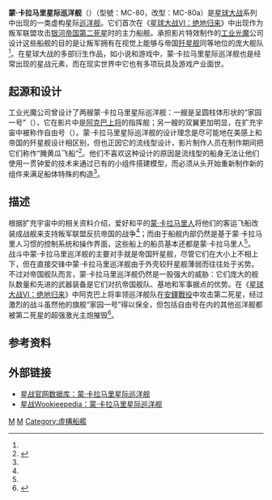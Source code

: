 {{noteTA
|G1=星球大戰
}}
{{StarWarsCraft|
image=|
bgcolor=#c00|
fgcolor=#000|
船舰名=<font color="white">蒙·卡拉马里星际巡洋舰（{{lang|en|Mon Calamari Star Cruiser}}）</font>|
制造商=制造于[[蒙·卡拉马里星|蒙·卡拉马里星]]（{{link-en|Mon Calamari|Mon Calamari (planet)}}）|
型号=|
类别=主力巡洋舰|
长度=1200米至1700米不等|
外壳=|
武器装备=激光加农炮、离子加农炮、涡轮激光炮、牵引光束<ref name="eu">{{cite web|url=http://www.starwars.com/databank/starship/moncalamaristarcruiser/?id=eu |work=Star Wars Databank |title=Mon Calamari Cruiser (Expanded Universe) |accessdate=2007-08-21 |publisher=[[Lucasfilm|Lucasfilm]] |deadurl=yes |archiveurl=https://web.archive.org/web/20050228011207/http://www.starwars.com/databank/starship/moncalamaristarcruiser/?id=eu |archivedate=2005-02-28 }}</ref>|
护盾=反射式护盾|
时速=|
超空间引擎= |
船员=|
所属立场=[[反抗軍同盟|反抗軍同盟]]、[[新共和国|新共和国]]、[[银河联盟|银河联盟]]|
载货量=|
可载乘客数=|
首次出现=[[星球大战VI：绝地归来|星球大战VI：绝地归来]]|}}

{{Externalimages
|align= right
|width=300px
|image1=[http://pre08.deviantart.net/8308/th/pre/f/2013/337/c/5/mc_80_star_cruiser_by_unusualsuspex-d6w4a9f.jpg MC-80 星際巡洋艦（Star Cruiser）①]
|image2=[http://vignette2.wikia.nocookie.net/starwars/images/9/94/MCLiberty.jpg/revision/latest?cb=20070104001953 MC-80 星際巡洋艦（Star Cruiser）②]
|image3=[http://swc.fs2downloads.com/reference/Another_Site/CapShip/Mon%20Calamari%20Cruiser/mccruiser1.jpg MC-80 星際巡洋艦（Star Cruiser）③]
|image4=[http://orig11.deviantart.net/1721/f/2013/337/a/0/mc_80_home_one_type_star_cruiser_ortho_by_unusualsuspex-d6w4a6c.jpg MC-80 Home One Type Star Cruiser ①]
|image5=[http://rpggamer.org/uploaded_images/Commandship%20Home%20One.jpg MC-80 Home One Type Star Cruiser ②]
|image6=[http://img1.wikia.nocookie.net/__cb20120408164310/starwars/images/4/4e/Mon_Calamari_by_Chris_Scalf.jpg Mon Calamari人①]
|image7=[http://i539.photobucket.com/albums/ff353/gnomecookie/535px-MonCals_SWG.jpg Mon Calamari人②]
|image8=[http://img1.wikia.nocookie.net/__cb20111001152535/starwars/images/8/84/MonCalamari-SWE.jpg Mon Calamari人③]
|image9=[http://forum.rebelscum.com/photogallery/data/500/464px-Calamari_dancer.JPG Mon Calamari人④]
|image10=[http://threads.rebelscum.com/photogallery/data//500/moncal_dancer.jpg Mon Calamari人⑤]
|image11=[http://www.theforce.net/swtc/Pix/dvd/ep6/mclead2.jpg Mon Calamari人⑥]
}} 

'''蒙·卡拉马里星际巡洋舰'''（{{lang-en|Mon Calamari Star Cruiser}}）（型號：MC-80，改型：MC-80a）是[[星球大战|星球大战]]系列中出现的一类虚构星际[[巡洋舰|巡洋舰]]。它们首次在《[[星球大战VI：绝地归来|星球大战VI：绝地归来]]》中出现作为叛军联盟攻击[[银河帝国|银河帝国]][[死星|第二死星]]时的主力船舰。承担影片特效制作的[[工业光魔|工业光魔]]公司设计这些船舰的目的是让叛军拥有在视觉上能够与帝国[[歼星舰|歼星舰]]同等地位的庞大舰队<ref name="eu"/>。在星球大战的多部衍生作品，如小说和游戏中，蒙·卡拉马里星际巡洋舰也是经常出现的星战元素，而在现实世界中它也有多项玩具及游戏产业面世。

== 起源和设计 ==
工业光魔公司曾设计了两艘蒙·卡拉马里星际巡洋舰：一艘是呈圆柱体形状的“家园一号”（{{lang|en|Home One}}），它在影片中是[[阿克巴上将|阿克巴上将]]的指挥舰；另一艘的双翼更加明显，在扩充宇宙中被称作自由号（{{lang|en|Liberty}}）。蒙·卡拉马里星际巡洋舰的设计理念是尽可能地在美感上和帝国的歼星舰设计相区别，但也正因它的流线型设计，影片制作人员在制作期间把它们称作“腌黄瓜飞船”<ref name=sculpt>{{cite book |last=Peterson |first=Lorne |title=Sculpting A Galaxy - Inside the Star Wars Model Shop |year=2006 |publisher=Insight Editions |page=43 |location=San Rafael, California |isbn=1-933-784-03-2}}</ref>。他们不喜欢这种设计的原因是流线型的船身无法让他们使用一贯钟爱的技术来通过已有的小组件搭建模型，而必须从头开始重新制作新的组件来满足船体特殊的构造<ref name="eu"/>。

== 描述 ==
根据扩充宇宙中的相关资料介绍，爱好和平的[[星際大戰物種列表#M|蒙·卡拉马里人]]将他们的客运飞船改装成战舰来支持叛军联盟反抗帝国的战争<ref name="eu" />；而由于船舰内部仍然是基于蒙·卡拉马里人习惯的控制系统和操作界面，这些船上的船员基本还都是蒙·卡拉马里人<ref name="eu" />。 战斗中蒙·卡拉马里巡洋舰的主要对手就是帝国歼星舰，尽管它们在大小上不相上下，但在直接交锋中蒙·卡拉马里巡洋舰由于外壳较歼星舰薄弱而往往处于劣势。 不过对帝国舰队而言，蒙·卡拉马里巡洋舰仍然是一股强大的威胁：它们庞大的舰队数量和先进的武器装备是它们对抗帝国舰队、基地和军事据点的优势。在《[[星球大战VI：绝地归来|星球大战VI：绝地归来]]》中阿克巴上将率领巡洋舰队在[[安鐸戰役|安鐸戰役]]中攻击第二死星，经过激烈的战斗虽然他的旗舰“家园一号”得以保全，但包括自由号在内的其他巡洋舰都被第二死星的超强激光主炮摧毁<ref name="tm">{{cite web|url=http://www.starwars.com/databank/starship/moncalamaristarcruiser/ |work=Star Wars Databank |title=Mon Calamari Cruiser (The Movies) |accessdate=2007-08-21 |publisher=[[Lucasfilm|Lucasfilm]] |deadurl=yes |archiveurl=https://web.archive.org/web/20070629222210/http://www.starwars.com/databank/starship/moncalamaristarcruiser/ |archivedate=2007-06-29 }}</ref>。

== 参考资料 ==
{{reflist}}

== 外部链接 ==
* [https://web.archive.org/web/20050228011207/http://www.starwars.com/databank/starship/moncalamaristarcruiser/?id=eu 星战官网数据库：蒙·卡拉马里星际巡洋舰]
* [http://starwars.wikia.com/wiki/Mon_Calamari_Star_Cruiser 星战Wookieepedia：蒙·卡拉马里星际巡洋舰] {{Wayback|url=http://starwars.wikia.com/wiki/Mon_Calamari_Star_Cruiser |date=20180517184809 }}

{{星際大戰宇宙}}

[[Category:星際大戰太空船艦|M]]
[[Category:星際大戰武裝載具|M]]
[[Category:虛構船艦|Category:虛構船艦]]
